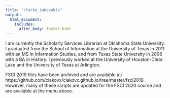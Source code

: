```yaml
---
title: "clarke_iakovakis"
output: 
  html_document:
    includes:
      after_body: footer.html
---
```


I am currently the Scholarly Services Librarian at Oklahoma State University. I graduated from the School of Information at the University of Texas in 2011 with an MS in Information Studies, and from Texas State University in 2006 with a BA in History. I previously worked at the University of Houston-Clear Lake and the University of Texas at Arlington. 

FSCI 2019 files have been archived and are available at: https://github.com/ciakovx/ciakovx.github.io/tree/master/fsci2019. However, many of these scripts are updated for the FSCI 2020 course and are available at the menu above.


